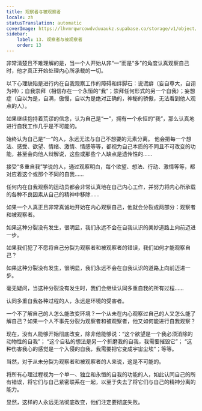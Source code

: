 ```yaml
---
title: 观察者与被观察者
locale: zh
statusTranslation: automatic
coverImage: https://lhvmrqwrcowdvduuaukz.supabase.co/storage/v1/object/public/strapi-uploads/small_cover-tratado-de-psicologia-revolucionaria.webp-5e15e1cec4e0ebebcde5d7fc7565d8fd.webp
sidebar:
    label: 13. 观察者与被观察者
    order: 13
---
```

非常清楚且不难理解的是，当一个人开始从非“一”而是“多”的角度认真观察自己时，他才真正开始处理内心所承载的一切。

以下心理缺陷是进行内在自我观察工作的障碍和绊脚石：说谎癖（妄自尊大，自诩为神）；自我崇拜（相信存在一个永恒的“我”；崇拜任何形式的另一个自我）；妄想症（自以为是，自满，傲慢，自以为是绝对正确的，神秘的骄傲，无法看到他人观点的人）。

如果继续抱持着荒谬的信念，认为自己是“一”，拥有一个永恒的“我”，那么认真地进行自我工作几乎是不可能的。

始终认为自己是“一”的人，永远无法与自己不想要的元素分离。 他会把每一个想法、感受、欲望、情绪、激情、情感等等，都视为自己本质的不同且不可改变的功能，甚至会向他人辩解说，这些或那些个人缺点是遗传性的……

接受“多重自我”学说的人，通过观察明白，每个欲望、想法、行动、激情等等，都对应着这个或那个不同的自我……

任何内在自我观察的运动员都会非常认真地在自己内心工作，并努力将内心所承载的各种不良因素从自己的精神中移除……

如果一个人真正且非常真诚地开始在内心观察自己，他就会分裂成两部分：观察者和被观察者。

如果这种分裂没有发生，很明显，我们永远不会在自我认识的美妙道路上向前迈进一步。

如果我们犯了不愿将自己分裂为观察者和被观察者的错误，我们如何才能观察自己？

如果这种分裂没有发生，很明显，我们永远不会在自我认识的道路上向前迈进一步。

毫无疑问，当这种分裂没有发生时，我们会继续认同多重自我的所有过程……

认同多重自我各种过程的人，永远是环境的受害者。

一个不了解自己的人怎么能改变环境？一个从未在内心观察过自己的人又怎么能了解自己？如果一个人不事先分裂为观察者和被观察者，他又如何能进行自我观察？

现在，没有人能够开始彻底改变，除非他能够说：“这个欲望是一个我必须消除的动物性的自我”； “这个自私的想法是另一个折磨我的自我，我需要摧毁它”； “这种伤害我心的感觉是一个入侵的自我，我需要把它变成宇宙尘埃”；等等。

当然，对于从未分裂为观察者和被观察者的人来说，这是不可能的。

将所有心理过程视为一个单一、独立和永恒的自我的功能的人，如此认同自己的所有错误，将它们与自己紧密联系在一起，以至于失去了将它们与自己的精神分离的能力。

显然，这样的人永远无法彻底改变，他们注定要彻底失败。

